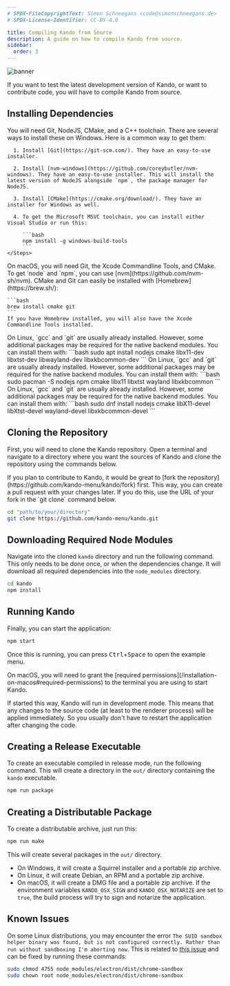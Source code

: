 ```yaml
---
# SPDX-FileCopyrightText: Simon Schneegans <code@simonschneegans.de>
# SPDX-License-Identifier: CC-BY-4.0

title: Compiling Kando from Source
description: A guide on how to compile Kando from source.
sidebar:
  order: 3
---
```



![banner](../../assets/banners/banner00.png)

<Intro>
If you want to test the latest development version of Kando, or want to contribute code, you will have to compile Kando from source.
</Intro>



## <Icon name="solar:link-square-bold-duotone" class="inline-icon" /> Installing Dependencies

<Tabs syncKey="os">
  <TabItem label="Windows" icon="seti:windows">
    You will need Git, NodeJS, CMake, and a C++ toolchain. There are several ways to install these on Windows. Here is a common way to get them:
    <Steps>

      1. Install [Git](https://git-scm.com/). They have an easy-to-use installer.

      2. Install [nvm-windows](https://github.com/coreybutler/nvm-windows). They have an easy-to-use installer. This will install the latest version of NodeJS alongside `npm`, the package manager for NodeJS. 

      3. Install [CMake](https://cmake.org/download/). They have an installer for Windows as well.

      4. To get the Microsoft MSVC toolchain, you can install either Visual Studio or run this:
        
         ```bash
         npm install -g windows-build-tools
         ```
    </Steps>

    

  </TabItem>
  <TabItem label="macOS" icon="apple">
    On macOS, you will need Git, the Xcode Commandline Tools, and CMake.
    To get `node` and `npm`, you can use [nvm](https://github.com/nvm-sh/nvm).
    CMake and Git can easily be installed with [Homebrew](https://brew.sh/):

    ```bash
    brew install cmake git
    ```
    If you have Homebrew installed, you will also have the Xcode Commandline Tools installed.

  </TabItem>
  <TabItem label="Debian" icon="linux">
    On Linux, `gcc` and `git` are usually already installed.
    However, some additional packages may be required for the native backend modules.
    You can install them with:
    ```bash
    sudo apt install nodejs cmake libx11-dev libxtst-dev libwayland-dev libxkbcommon-dev
    ```
  </TabItem>
  <TabItem label="Arch" icon="linux">
    On Linux, `gcc` and `git` are usually already installed.
    However, some additional packages may be required for the native backend modules.
    You can install them with:
    ```bash
    sudo pacman -S nodejs npm cmake libx11 libxtst wayland libxkbcommon
    ```
  </TabItem>
  <TabItem label="Fedora" icon="linux">
    On Linux, `gcc` and `git` are usually already installed.
    However, some additional packages may be required for the native backend modules.
    You can install them with:
    ```bash
    sudo dnf install nodejs cmake libX11-devel libXtst-devel wayland-devel libxkbcommon-devel
    ```
  </TabItem>
</Tabs>



## <Icon name="solar:download-bold-duotone" class="inline-icon" /> Cloning the Repository

First, you will need to clone the Kando repository.
Open a terminal and navigate to a directory where you want the sources of Kando and clone the repository using the commands below.

<Aside type="tip">
If you plan to contribute to Kando, it would be great to [fork the repository](https://github.com/kando-menu/kando/fork) first.
This way, you can create a pull request with your changes later.
If you do this, use the URL of your fork in the `git clone` command below.
</Aside>

```bash
cd "path/to/your/directory"
git clone https://github.com/kando-menu/kando.git
```

## <Icon name="solar:download-bold-duotone" class="inline-icon" /> Downloading Required Node Modules

Navigate into the cloned `kando` directory and run the following command.
This only needs to be done once, or when the dependencies change.
It will download all required dependencies into the `node_modules` directory.

```bash
cd kando
npm install
```

## <Icon name="solar:rocket-bold-duotone" class="inline-icon" /> Running Kando

Finally, you can start the application:

```bash
npm start
```

Once this is running, you can press <kbd>Ctrl</kbd>+<kbd>Space</kbd> to open the example menu.

<Aside type="tip">
On macOS, you will need to grant the [required permissions](/installation-on-macos#required-permissions) to the terminal you are using to start Kando.
</Aside>

If started this way, Kando will run in development mode.
This means that any changes to the source code (at least to the renderer process) will be applied immediately.
So you usually don't have to restart the application after changing the code.


## <Icon name="solar:settings-bold-duotone" class="inline-icon" /> Creating a Release Executable

To create an executable compiled in release mode, run the following command.
This will create a directory in the `out/` directory containing the `kando` executable.

```bash
npm run package
```


## <Icon name="solar:box-bold-duotone" class="inline-icon" /> Creating a Distributable Package

To create a distributable archive, just run this:

```bash
npm run make
```

This will create several packages in the `out/` directory.
* On Windows, it will create a Squirrel installer and a portable zip archive.
* On Linux, it will create Debian, an RPM and a portable zip archive.
* On macOS, it will create a DMG file and a portable zip archive. If the environment variables `KANDO_OSX_SIGN` and `KANDO_OSX_NOTARIZE` are set to `true`, the build process will try to sign and notarize the application.


## Known Issues

On some Linux distributions, you may encounter the error `The SUID sandbox helper binary was found, but is not configured correctly. Rather than run without sandboxing I'm aborting now`. This is related to [this issue](https://github.com/electron/electron/issues/17972) and can be fixed by running these commands:

```bash
sudo chmod 4755 node_modules/electron/dist/chrome-sandbox
sudo chown root node_modules/electron/dist/chrome-sandbox
```
